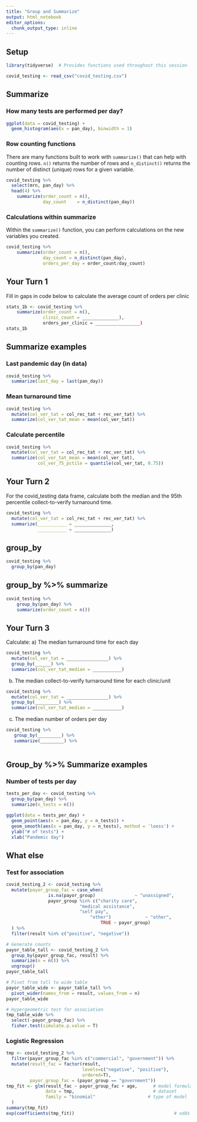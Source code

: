 ```yaml
---
title: "Group and Summarize"
output: html_notebook
editor_options: 
  chunk_output_type: inline
---
```


## Setup

```r
library(tidyverse)  # Provides functions used throughout this session

covid_testing <- read_csv("covid_testing.csv")
```

## Summarize

### How many tests are performed per day?

```r
ggplot(data = covid_testing) +
  geom_histogram(aes(x = pan_day), binwidth = 1)
```


### Row counting functions

There are many functions built to work with `summarize()` that can help with counting rows. `n()` returns the number of rows and `n_distinct()` returns the number of distinct (unique) rows for a given variable.

```r
covid_testing %>%
  select(mrn, pan_day) %>%
  head(4) %>%
	summarize(order_count = n(),
	          day_count    = n_distinct(pan_day)) 
```

### Calculations within summarize

Within the `summarize()` function, you can perform calculations on the new variables you created.

```r
covid_testing %>%
	summarize(order_count = n(),
	          day_count = n_distinct(pan_day),
	          orders_per_day = order_count/day_count)
```

## Your Turn 1

Fill in gaps in code below to calculate the average count of orders per clinic

```r
stats_1b <- covid_testing %>%
	summarize(order_count = n(),
	          clinic_count = ______________),
	          orders_per_clinic = _________________)
stats_1b
```

## Summarize examples

### Last pandemic day (in data)

```r
covid_testing %>%
  summarize(last_day = last(pan_day))
```

### Mean turnaround time

```r
covid_testing %>%
  mutate(col_ver_tat = col_rec_tat + rec_ver_tat) %>%
  summarize(col_ver_tat_mean = mean(col_ver_tat))
```

### Calculate percentile

```r
covid_testing %>%
  mutate(col_ver_tat = col_rec_tat + rec_ver_tat) %>%
  summarize(col_ver_tat_mean = mean(col_ver_tat),
            col_ver_75_pctile = quantile(col_ver_tat, 0.75))
```

## Your Turn 2

For the covid_testing data frame, calculate both the median and the 95th percentile collect-to-verify turnaround time.

```r
covid_testing %>%
  mutate(col_ver_tat = col_rec_tat + rec_ver_tat) %>%
  summarize(___________ = ______________,
            ___________ = ______________)
```


## group_by

```r
covid_testing %>% 
  group_by(pan_day)
```

## group_by %>% summarize

```r
covid_testing %>%
	group_by(pan_day) %>%
	summarize(order_count = n())
```

## Your Turn 3

Calculate: 
a) The median turnaround time for each day

```r
covid_testing %>%
  mutate(col_ver_tat = ________________) %>%
  group_by(______) %>%
  summarize(col_ver_tat_median = ___________)
```

b) The median collect-to-verify turnaround time for each clinic/unit

```r
covid_testing %>%
  mutate(col_ver_tat = ________________) %>%
  group_by(_________) %>%
  summarize(col_ver_tat_median = ___________)
```

c) The median number of orders per day

```r
covid_testing %>%
   group_by(_________) %>%
   summarize(_________) %>%
  
```

## Group_by %>% Summarize examples

### Number of tests per day

```r
tests_per_day <- covid_testing %>%
  group_by(pan_day) %>%
  summarize(n_tests = n())

ggplot(data = tests_per_day) +
  geom_point(aes(x = pan_day, y = n_tests)) +
  geom_smooth(aes(x = pan_day, y = n_tests), method = 'loess') +
  ylab("# of tests") +
  xlab("Pandemic day")
```

## What else

### Test for association

```r
covid_testing_2 <- covid_testing %>%
  mutate(payor_group_fac = case_when(
				is.na(payor_group) 			     ~ "unassigned",
				payor_group %in% c("charity care", 
						    "medical assistance", 
						    "self pay", 
					            "other") 		     ~ "other",
									TRUE ~ payor_group)
  ) %>%
  filter(result %in% c("positive", "negative"))
```

```r
# Generate counts
payor_table_tall <- covid_testing_2 %>% 
  group_by(payor_group_fac, result) %>%
  summarize(n = n()) %>%
  ungroup()
payor_table_tall

# Pivot from tall to wide table
payor_table_wide <- payor_table_tall %>%
  pivot_wider(names_from = result, values_from = n)
payor_table_wide
```

```r
# Hypergeometric test for association
tmp_table_wide %>%
  select(-payor_group_fac) %>%
  fisher.test(simulate.p.value = T)
```

### Logistic Regression

```r
tmp <- covid_testing_2 %>%
  filter(payor_group_fac %in% c("commercial", "government")) %>%
  mutate(result_fac = factor(result, 
                             levels=c("negative", "positive"), 
                             ordered=T),
         payor_group_fac = (payor_group == "government"))
tmp_fit <- glm(result_fac ~ payor_group_fac + age,  	# model formula
               data = tmp,                           	# dataset
               family = "binomial"                    # type of model
  )
summary(tmp_fit)
exp(coefficients(tmp_fit))  					                # odds
```

